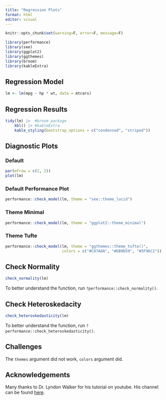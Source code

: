 ```yaml
---
title: "Regression Plots"
format: html
editor: visual
---
```


```r
knitr::opts_chunk$set(warning=F, error=F, message=F)
```


```r
library(performance)
library(see)
library(ggplot2)
library(ggthemes)
library(broom)
library(kableExtra)
```

## Regression Model

```r
lm <- lm(mpg ~ hp * wt, data = mtcars)
```

## Regression Results

```r
tidy(lm) |>  #broom package
    kbl() |> #kableExtra
    kable_styling(bootstrap_options = c("condensed", "striped"))
```


## Diagnostic Plots

### Default

```r
par(mfrow = c(2, 2))
plot(lm)
```

### Default Performance Plot

```r
performance::check_model(lm, theme = "see::theme_lucid")
```

### Theme Minimal

```r
performance::check_model(lm, theme = "ggplot2::theme_minimal")
```

### Theme Tufte

```r
performance::check_model(lm, theme = "ggthemes::theme_tufte()",
                         colors = c("#C87A8A", "#6B9D59", "#5F96C2"))
```

## Check Normality

```r
check_normality(lm)
```

To better understand the function, run `?performance::check_normality()`.

## Check Heteroskedacity

```r
check_heteroskedasticity(lm)
```

To better understand the function, run `?performance::check_heteroskedasticity()`.

## Challenges

The `themes` argument did not work, `colors` argument did.

## Acknowledgements

Many thanks to Dr. Lyndon Walker for his tutorial on youtube. His channel can be found [here](https://www.youtube.com/@DrLyndonWalker).
